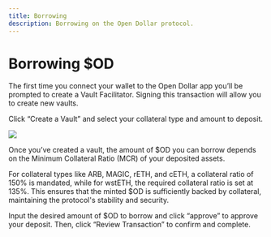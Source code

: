 ```yaml
---
title: Borrowing
description: Borrowing on the Open Dollar protocol.
---
```


# Borrowing $OD

The first time you connect your wallet to the Open Dollar app you’ll be prompted to create a Vault Facilitator. Signing this transaction will allow you to create new vaults.

Click “Create a Vault” and select your collateral type and amount to deposit.

![](</img/Borrowing OD Image.png>)

Once you’ve created a vault, the amount of $OD you can borrow depends on the Minimum Collateral Ratio (MCR) of your deposited assets.

For collateral types like ARB, MAGIC, rETH, and cETH, a collateral ratio of 150% is mandated, while for wstETH, the required collateral ratio is set at 135%. This ensures that the minted $OD is sufficiently backed by collateral, maintaining the protocol's stability and security.

Input the desired amount of $OD to borrow and click “approve” to approve your deposit. Then, click “Review Transaction” to confirm and complete.
